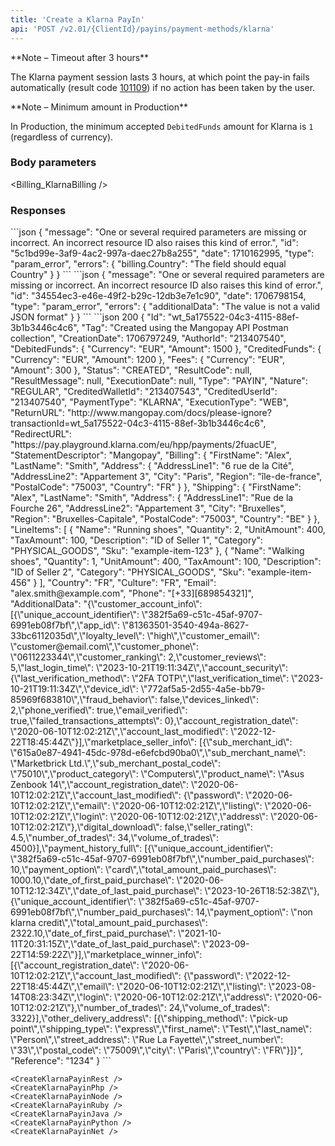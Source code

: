 ```yaml
---
title: 'Create a Klarna PayIn'  
api: 'POST /v2.01/{ClientId}/payins/payment-methods/klarna'  
---
```




<Note>  
**Note – Timeout after 3 hours** 
  
The Klarna payment session lasts 3 hours, at which point the pay-in fails automatically (result code [101109](/errors/codes/101109)) if no action has been taken by the user.
</Note>  

<Note>  
**Note – Minimum amount in Production** 
  
In Production, the minimum accepted `DebitedFunds` amount for Klarna is `1` (regardless of currency).  
</Note>  

### Body parameters  

<Tag />  

<AuthorId />  

<DebitedFunds1 />  

<Fees />  

<CreditedWalletId />  

<ReturnURL />  

<StatementDescriptor />  

<Billing_KlarnaBilling />  

<Shipping />  

<LineItems />  

<Country />  

<Culture />  

<Email />  

<Phone />  

<AdditionalData />  

<Reference />  

<ProfilingAttemptReference />  

### Responses  

<AccordionGroup>
<Accordion title="200 - Response parameters">  

<IdResponse />  

<TagResponse />  

<CreationDateResponse />  

<AuthorIdResponse />  

<DebitedFunds1Response />  

<CreditedFunds1Response />  

<FeesResponse />  

<Status2Response />  

<ResultCodeResponse />  

<ResultMessageResponse />  

<ExecutionDateResponse />  

<TypeResponse />  

<NatureResponse />  

<CreditedWalletIdResponse />  

<CreditedUserIdResponse />  

<PaymentTypeResponse />  

<ExecutionTypeResponse />  

<ReturnURLResponse />  

<RedirectURLResponse />  

<StatementDescriptorResponse />  

<BillingResponse />  

<ShippingResponse />  

<LineItemsResponse />  

<CountryResponse />  

<CultureResponse />  

<EmailResponse />  

<PhoneResponse />  

<AdditionalDataResponse />  

<ReferenceResponse />
</Accordion>
</AccordionGroup> 

<AccordionGroup>  

<Accordion title="400 - Billing address country doesn't match Country">
```json  
{
    "message": "One or several required parameters are missing or incorrect. An incorrect resource ID also raises this kind of error.",
    "id": "5c1bd99e-3af9-4ac2-997a-daec27b8a255",
    "date": 1710162995,
    "type": "param_error",
    "errors": {
        "billing.Country": "The field should equal Country"
    }
}  
 ```  
</Accordion>

<Accordion title="400 - AdditionalData JSON format error">
```json
{
    "message": "One or several required parameters are missing or incorrect. An incorrect resource ID also raises this kind of error.",
    "id": "34554ec3-e46e-49f2-b29c-12db3e7e1c90",
    "date": 1706798154,
    "type": "param_error",
    "errors": {
        "additionalData": "The value is not a valid JSON format"
    }
}  
```
</Accordion>

</AccordionGroup>  

<ResponseExample>
```json 200
{
    "Id": "wt_5a175522-04c3-4115-88ef-3b1b3446c4c6",
    "Tag": "Created using the Mangopay API Postman collection",
    "CreationDate": 1706797249,
    "AuthorId": "213407540",
    "DebitedFunds": {
        "Currency": "EUR",
        "Amount": 1500
    },
    "CreditedFunds": {
        "Currency": "EUR",
        "Amount": 1200
    },
    "Fees": {
        "Currency": "EUR",
        "Amount": 300
    },
    "Status": "CREATED",
    "ResultCode": null,
    "ResultMessage": null,
    "ExecutionDate": null,
    "Type": "PAYIN",
    "Nature": "REGULAR",
    "CreditedWalletId": "213407543",
    "CreditedUserId": "213407540",
    "PaymentType": "KLARNA",
    "ExecutionType": "WEB",
    "ReturnURL": "http://www.mangopay.com/docs/please-ignore?transactionId=wt_5a175522-04c3-4115-88ef-3b1b3446c4c6",
    "RedirectURL": "https://pay.playground.klarna.com/eu/hpp/payments/2fuacUE",
    "StatementDescriptor": "Mangopay",
    "Billing": {
        "FirstName": "Alex",
        "LastName": "Smith",
        "Address": {
            "AddressLine1": "6 rue de la Cité",
            "AddressLine2": "Appartement 3",
            "City": "Paris",
            "Region": "île-de-france",
            "PostalCode": "75003",
            "Country": "FR"
        }
    },
    "Shipping": {
        "FirstName": "Alex",
        "LastName": "Smith",
        "Address": {
            "AddressLine1": "Rue de la Fourche 26",
            "AddressLine2": "Appartement 3",
            "City": "Bruxelles",
            "Region": "Bruxelles-Capitale",
            "PostalCode": "75003",
            "Country": "BE"
        }
    },
    "LineItems": [
        {
            "Name": "Running shoes",
            "Quantity": 2,
            "UnitAmount": 400,
            "TaxAmount": 100,
            "Description": "ID of Seller 1",
            "Category": "PHYSICAL_GOODS",
            "Sku": "example-item-123"
        },
        {
            "Name": "Walking shoes",
            "Quantity": 1,
            "UnitAmount": 400,
            "TaxAmount": 100,
            "Description": "ID of Seller 2",
            "Category": "PHYSICAL_GOODS",
            "Sku": "example-item-456"
        }
    ],
    "Country": "FR",
    "Culture": "FR",
    "Email": "alex.smith@example.com",
    "Phone": "[+33][689854321]",
    "AdditionalData": "{\"customer_account_info\": [{\"unique_account_identifier\": \"382f5a69-c51c-45af-9707-6991eb08f7bf\",\"app_id\": \"81363501-3540-494a-8627-33bc6112035d\",\"loyalty_level\": \"high\",\"customer_email\": \"customer@email.com\",\"customer_phone\": \"0611223344\",\"customer_ranking\": 2,\"customer_reviews\": 5,\"last_login_time\": \"2023-10-21T19:11:34Z\",\"account_security\": {\"last_verification_method\": \"2FA TOTP\",\"last_verification_time\": \"2023-10-21T19:11:34Z\",\"device_id\": \"772af5a5-2d55-4a5e-bb79-85969f683810\",\"fraud_behavior\": false,\"devices_linked\": 2,\"phone_verified\": true,\"email_verified\": true,\"failed_transactions_attempts\": 0},\"account_registration_date\": \"2020-06-10T12:02:21Z\",\"account_last_modified\": \"2022-12-22T18:45:44Z\"}],\"marketplace_seller_info\": [{\"sub_merchant_id\": \"615a0e87-4941-45dc-978d-e6efcbd90ba0\",\"sub_merchant_name\": \"Marketbrick Ltd.\",\"sub_merchant_postal_code\": \"75010\",\"product_category\": \"Computers\",\"product_name\": \"Asus Zenbook 14\",\"account_registration_date\": \"2020-06-10T12:02:21Z\",\"account_last_modified\": {\"password\": \"2020-06-10T12:02:21Z\",\"email\": \"2020-06-10T12:02:21Z\",\"listing\": \"2020-06-10T12:02:21Z\",\"login\": \"2020-06-10T12:02:21Z\",\"address\": \"2020-06-10T12:02:21Z\"},\"digital_download\": false,\"seller_rating\": 4.5,\"number_of_trades\": 34,\"volume_of_trades\": 4500}],\"payment_history_full\": [{\"unique_account_identifier\": \"382f5a69-c51c-45af-9707-6991eb08f7bf\",\"number_paid_purchases\": 10,\"payment_option\": \"card\",\"total_amount_paid_purchases\": 1000.10,\"date_of_first_paid_purchase\": \"2020-06-10T12:12:34Z\",\"date_of_last_paid_purchase\": \"2023-10-26T18:52:38Z\"},{\"unique_account_identifier\": \"382f5a69-c51c-45af-9707-6991eb08f7bf\",\"number_paid_purchases\": 14,\"payment_option\": \"non klarna credit\",\"total_amount_paid_purchases\": 2322.10,\"date_of_first_paid_purchase\": \"2021-10-11T20:31:15Z\",\"date_of_last_paid_purchase\": \"2023-09-22T14:59:22Z\"}],\"marketplace_winner_info\": [{\"account_registration_date\": \"2020-06-10T12:02:21Z\",\"account_last_modified\": {\"password\": \"2022-12-22T18:45:44Z\",\"email\": \"2020-06-10T12:02:21Z\",\"listing\": \"2023-08-14T08:23:34Z\",\"login\": \"2020-06-10T12:02:21Z\",\"address\": \"2020-06-10T12:02:21Z\"},\"number_of_trades\": 24,\"volume_of_trades\": 3322}],\"other_delivery_address\": [{\"shipping_method\": \"pick-up point\",\"shipping_type\": \"express\",\"first_name\": \"Test\",\"last_name\": \"Person\",\"street_address\": \"Rue La Fayette\",\"street_number\": \"33\",\"postal_code\": \"75009\",\"city\": \"Paris\",\"country\": \"FR\"}]}",
    "Reference": "1234"
}  
```
</ResponseExample>  

<RequestExample> 

    <CreateKlarnaPayinRest />
    <CreateKlarnaPayinPhp />
    <CreateKlarnaPayinNode />
    <CreateKlarnaPayinRuby />
    <CreateKlarnaPayinJava />
    <CreateKlarnaPayinPython />
    <CreateKlarnaPayinNet />
    
</RequestExample>
